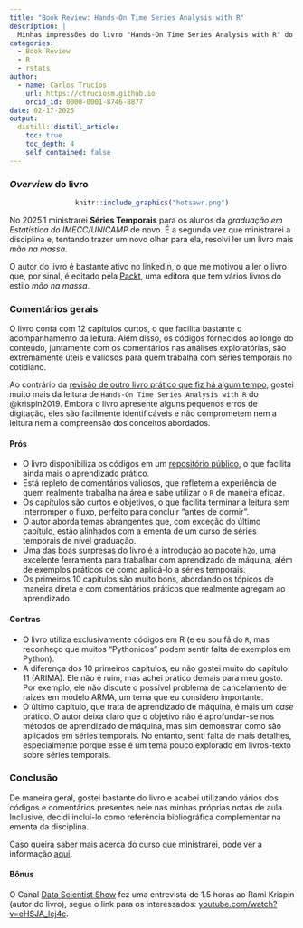 ```yaml
---
title: "Book Review: Hands-On Time Series Analysis with R"
description: |
  Minhas impressões do livro "Hands-On Time Series Analysis with R" do Rami Krispin.
categories:
  - Book Review
  - R 
  - rstats
author:
  - name: Carlos Trucíos
    url: https://ctruciosm.github.io
    orcid_id: 0000-0001-8746-8877
date: 02-17-2025
output:
  distill::distill_article:
    toc: true
    toc_depth: 4
    self_contained: false
---
```


### _Overview_ do livro

<center>
```r
knitr::include_graphics("hotsawr.png")
```
</center>

No 2025.1 ministrarei **Séries Temporais** para os alunos da _graduação em Estatística do IMECC/UNICAMP_ de novo. É a segunda vez que ministrarei a disciplina e, tentando trazer um novo olhar para ela, resolvi ler um livro mais _mão na massa_.


O autor do livro é bastante ativo no linkedIn, o que me motivou a ler o livro que, por sinal, é editado pela [Packt](https://www.packtpub.com/en-br), uma editora que tem vários livros do estilo _mão na massa_. 


### Comentários gerais


O livro conta com 12 capítulos curtos, o que facilita bastante o acompanhamento da leitura. Além disso, os códigos fornecidos ao longo do conteúdo, juntamente com os comentários nas análises exploratórias, são extremamente úteis e valiosos para quem trabalha com séries temporais no cotidiano.

Ao contrário da [revisão de outro livro prático que fiz há algum tempo](https://ctruciosm.github.io/posts/2022-12-28-book-review-practical-time-series-analysis-prediction-with-statistics-and-machine-learning/), gostei muito mais da leitura de `Hands-On Time Series Analysis with R` do @krispin2019. Embora o livro apresente alguns pequenos erros de digitação, eles são facilmente identificáveis e não comprometem nem a leitura nem a compreensão dos conceitos abordados.


#### Prós


- O livro disponibiliza os códigos em um [repositório público](https://github.com/PacktPublishing/Hands-On-Time-Series-Analysis-with-R), o que facilita ainda mais o aprendizado prático.
- Está repleto de comentários valiosos, que refletem a experiência de quem realmente trabalha na área e sabe utilizar o `R` de maneira eficaz.
- Os capítulos são curtos e objetivos, o que facilita terminar a leitura sem interromper o fluxo, perfeito para concluir "antes de dormir".
- O autor aborda temas abrangentes que, com exceção do último capítulo, estão alinhados com a ementa de um curso de séries temporais de nível graduação.
- Uma das boas surpresas do livro é a introdução ao pacote `h2o`, uma excelente ferramenta para trabalhar com aprendizado de máquina, além de exemplos práticos de como aplicá-lo a séries temporais.
- Os primeiros 10 capítulos são muito bons, abordando os tópicos de maneira direta e com comentários práticos que realmente agregam ao aprendizado.


#### Contras

- O livro utiliza exclusivamente códigos em R (e eu sou fã do `R`, mas reconheço que muitos "Pythonicos" podem sentir falta de exemplos em Python).
- A diferença dos 10 primeiros capítulos, eu não gostei muito do capítulo 11 (ARIMA). Ele não é ruim, mas achei prático demais para meu gosto. Por exemplo, ele não discute o possível problema de cancelamento de raizes em modelo ARMA, um tema que eu considero importante.
- O último capítulo, que trata de aprendizado de máquina, é mais um _case_ prático. O autor deixa claro que o objetivo não é aprofundar-se nos métodos de aprendizado de máquina, mas sim demonstrar como são aplicados em séries temporais. No entanto, senti falta de mais detalhes, especialmente porque esse é um tema pouco explorado em livros-texto sobre séries temporais.


### Conclusão

De maneira geral, gostei bastante do livro e acabei utilizando vários dos códigos e comentários presentes nele nas minhas próprias notas de aula. Inclusive, decidi incluí-lo como referência bibliográfica complementar na ementa da disciplina.


Caso queira saber mais acerca do curso que ministrarei, pode ver a informação [aqui](https://ctruciosm.github.io/ME607.html).


#### Bônus

O Canal [Data Scientist Show](https://www.youtube.com/@TheDataScientistShow) fez uma entrevista de 1.5 horas ao Rami Krispin (autor do livro), segue o link para os interessados: [youtube.com/watch?v=eHSJA_lej4c](https://www.youtube.com/watch?v=eHSJA_lej4c). 





